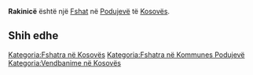 {{Fshat në Kosovës
 | Emri                = Rakinicë
| sqi_N_name = Rakinicë
| sqi_N_FULL_NAME_RO = Rakinicë
| sqi_N_FULL_NAME_ND_RO = Rakinice
| sqi_N_SORT_NAME_RG = RAKINICE
| sqi_N_FULL_NAME_RG = Rakinicë
| sqi_N_FULL_NAME_ND_RG = Rakinice
| sqi_V_name = Rakinc
| sqi_V_FULL_NAME_RO = Rakinc Brezaj
| sqi_V_FULL_NAME_ND_RO = Rakinc Brezaj
| sqi_V_SORT_NAME_RG = RAKINC BREZAJ
| sqi_V_FULL_NAME_RG = Rakinc Brezaj
| sqi_V_FULL_NAME_ND_RG = Rakinc Brezaj
| srp_N_name = Rakinica
| srp_N_FULL_NAME_RO = Rakinica
| srp_N_FULL_NAME_ND_RO = Rakinica
| srp_N_SORT_NAME_RG = RAKINICA
| srp_N_FULL_NAME_RG = Rakinica
| srp_N_FULL_NAME_ND_RG = Rakinica
| srp_NS_name = Ракиница
| srp_NS_FULL_NAME_RO = Ракиница
| srp_NS_FULL_NAME_ND_RO = Ракиница
| srp_NS_SORT_NAME_RG = РАКИНИЦА
| srp_NS_FULL_NAME_RG = Ракиница
| srp_NS_FULL_NAME_ND_RG = Ракиница

 | Emri (Rasa dhanore) = 
 | Figura              = 
 | Shteti              = Kosovo
 | Komuna              = Podujevë
 | Kodi postar         = 
 | Sipërfaqja          = 

 | Popullsia           = 

 | Regj. i popullsisë  = 
 | Dend. e popullsisë  = 
 | Faqja zyrtare       = 
 <!--- Koordinatat ----> 
 | Gjerësia            = 42.861944
 | Gjatësia            = 21.351389
 | Lartësia            = 
}}
'''Rakinicë''' është një [[Fshat]] në [[Podujevë]] të [[Kosovës]].

<!-- == Gjeografia == -->
<!-- == Historia == -->
<!-- == Demografia == -->
== Shih edhe ==
{{Komuna Podujevë}}
{{Kosovo-Administrata-Cung}}

[[Kategoria:Fshatra në Kosovës]]
[[Kategoria:Fshatra në Kommunes Podujevë]]
[[Kategoria:Vendbanime në Kosovës]]